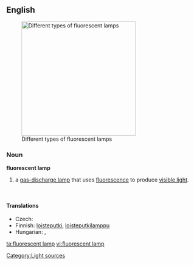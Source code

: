 ==English==
{{wikipedia}}
[[Image:Leuchtstofflampen-chtaube050409.jpg|300px|thumb|Different types of fluorescent lamps]]

===Noun===

'''fluorescent lamp'''

#a [[gas-discharge lamp]] that uses [[fluorescence]] to produce [[visible light]].

<br clear="both" />

====Translations====
{{trans-top|a gas-discharge lamp}}
* Czech: {{t-|cs|zářivka|f}}
* Finnish: [[loisteputki]], [[loisteputkilamppu]]
* Hungarian: {{t-|hu|fénycső}}, {{t-|hu|világítócső}}
{{trans-mid}}
{{trans-bottom}}

[[Category:Light sources]]

[[ta:fluorescent lamp]]
[[vi:fluorescent lamp]]